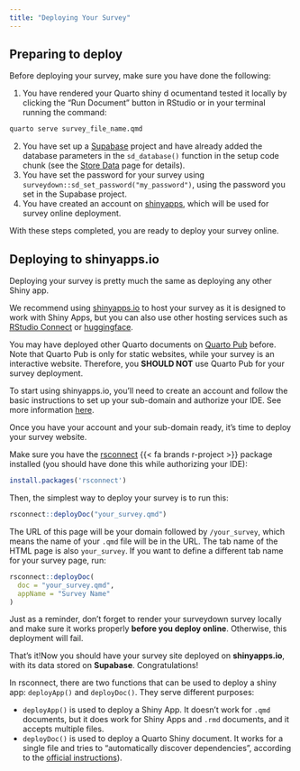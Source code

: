 ```yaml
---
title: "Deploying Your Survey"
---
```


## Preparing to deploy

Before deploying your survey, make sure you have done the following:

1. You have rendered your Quarto shiny d ocumentand tested it locally by clicking the "Run Document" button in RStudio or in your terminal running the command:
```r
quarto serve survey_file_name.qmd
```

2. You have set up a [Supabase]({{< var url_supabase >}}) project and have already added the database parameters in the `sd_database()` function in the setup code chunk (see the [Store Data](store-data.qmd) page for details).
3. You have set the password for your survey using `surveydown::sd_set_password("my_password")`, using the password you set in the Supabase project.
4. You have created an account on [shinyapps]({{< var url_shinyapps >}}), which will be used for survey online deployment.

With these steps completed, you are ready to deploy your survey online.

## Deploying to shinyapps.io

Deploying your survey is pretty much the same as deploying any other Shiny app. 

We recommend using [shinyapps.io]({{< var url_shinyapps >}}) to host your survey as it is designed to work with Shiny Apps, but you can also use other hosting services such as [RStudio Connect](https://docs.posit.co/connect/) or [huggingface]({{< var url_huggingface >}}). 

::: {.callout-note}

You may have deployed other Quarto documents on [Quarto Pub](https://quartopub.com) before. Note that Quarto Pub is only for static websites, while your survey is an interactive website. Therefore, you **SHOULD NOT** use Quarto Pub for your survey deployment.

:::

To start using shinyapps.io, you'll need to create an account and follow the basic instructions to set up your sub-domain and authorize your IDE. See more information [here](https://docs.posit.co/shinyapps.io/guide/getting_started/).

Once you have your account and your sub-domain ready, it's time to deploy your survey website.

Make sure you have the [rsconnect](https://rstudio.github.io/rsconnect/) {{< fa brands r-project >}} package installed (you should have done this while authorizing your IDE):

```r
install.packages('rsconnect')
```

Then, the simplest way to deploy your survey is to run this:

```r
rsconnect::deployDoc("your_survey.qmd")
```

The URL of this page will be your domain followed by `/your_survey`, which means the name of your `.qmd` file will be in the URL. The tab name of the HTML page is also `your_survey`. If you want to define a different tab name for your survey page, run:

```r
rsconnect::deployDoc(
  doc = "your_survey.qmd",
  appName = "Survey Name"
)
```

::: {.callout-important}

Just as a reminder, don't forget to render your surveydown survey locally and make sure it works properly **before you deploy online**. Otherwise, this deployment will fail.

:::

That's it!Now you should have your survey site deployed on **shinyapps.io**, with its data stored on **Supabase**. Congratulations!

::: {.callout-note}

In rsconnect, there are two functions that can be used to deploy a shiny app: `deployApp()` and `deployDoc()`. They serve different purposes:

- `deployApp()` is used to deploy a Shiny App. It doesn't work for `.qmd` documents, but it does work for Shiny Apps and `.rmd` documents, and it accepts multiple files.
- `deployDoc()` is used to deploy a Quarto Shiny document. It works for a single file and tries to "automatically discover dependencies", according to the [official instructions](https://rstudio.github.io/rsconnect/reference/deployDoc.html)).

:::
